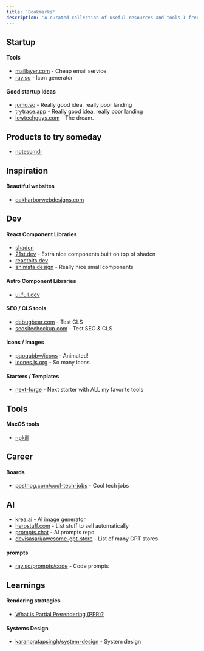 ```yaml
---
title: 'Bookmarks'
description: 'A curated collection of useful resources and tools I frequently reference'
---
```


## Startup

#### Tools

- [maillayer.com](https://maillayer.com/) - Cheap email service
- [ray.so](https://www.ray.so/icon) - Icon generator

#### Good startup ideas

- [jomo.so](https://jomo.so/) - Really good idea, really poor landing
- [trytrace.app](https://trytrace.app/) - Really good idea, really poor landing
- [lowtechguys.com](https://lowtechguys.com/) - The dream.

## Products to try someday

- [notescmdr](https://smallest.app/notescmdr/)

## Inspiration

#### Beautiful websites

- [oakharborwebdesigns.com](https://oakharborwebdesigns.com/)

## Dev

#### React Component Libraries

- [shadcn](https://ui.shadcn.com)
- [21st.dev](https://21st.dev/) - Extra nice components built on top of shadcn
- [reactbits.dev](https://www.reactbits.dev/)
- [animata.design](https://animata.design/) - Really nice small components

#### Astro Component Libraries

- [ui.full.dev](https://ui.full.dev/docs/components/links/)

#### SEO / CLS tools

- [debugbear.com](https://www.debugbear.com/docs/metrics/cumulative-layout-shift) - Test CLS
- [seositecheckup.com](https://seositecheckup.com/tools/cumulative-layout-shift-test) - Test SEO & CLS

#### Icons / Images

- [pqoqubbw/icons](https://icons.pqoqubbw.dev/) - Animated!
- [icones.js.org](https://icones.js.org/collection/ph) - So many icons

#### Starters / Templates

- [next-forge](https://www.next-forge.com/) - Next starter with ALL my favorite tools

## Tools

#### MacOS tools

- [npkill](https://npkill.js.org/)

## Career

#### Boards

- [posthog.com/cool-tech-jobs](https://posthog.com/cool-tech-jobs) - Cool tech jobs

## AI

- [krea.ai](https://www.krea.ai/apps/image/flux) - AI image generator
- [herostuff.com](https://www.herostuff.com/) - List stuff to sell automatically
- [prompts.chat](https://prompts.chat/) - AI prompts repo
- [devisasari/awesome-gpt-store](https://github.com/devisasari/awesome-gpt-store?tab=readme-ov-file#ai-art) - List of many GPT stores

#### prompts

- [ray.so/prompts/code](https://www.ray.so/prompts/code) - Code prompts

## Learnings

#### Rendering strategies

- [What is Partial Prerendering (PPR)?](<https://vercel.com/blog/how-to-choose-the-best-rendering-strategy-for-your-app#what-is-partial-prerendering-(ppr)>)

#### Systems Design

- [karanpratapsingh/system-design](https://github.com/karanpratapsingh/system-design) - System design

